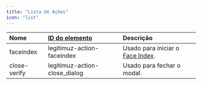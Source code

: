 ```yaml
---
title: "Lista de Ações"
icon: "list"
---
```


| Nome | [ID do elemento](https://developer.mozilla.org/pt-BR/docs/Web/HTML/Global_attributes/id) | Descrição |
| :----------- | :--------------------------------------------------------------------------------------- | :------- |
| faceindex | legitimuz-action-faceindex | Usado para iniciar o [Face Index](./introduction). |
| close-verify | legitimuz-action-close_dialog | Usado para fechar o modal. |
